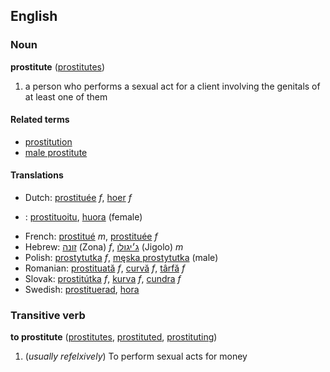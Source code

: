 ==English==
=== Noun ===
'''prostitute''' ([[prostitutes]])

#a person who performs a sexual act for a client involving the genitals of at least one of them

====Related terms====
*[[prostitution]]
*[[male prostitute]]

==== Translations ====
*Dutch: [[prostituée]] ''f'', [[hoer]] ''f''
*{{fi}}: [[prostituoitu]], [[huora]] (female)
*French: [[prostitué]] ''m'', [[prostituée]] ''f''
*Hebrew: [[זונה]] (Zona) ''f'', [[ג׳יגולו]] (Jigolo) ''m''
*Polish: [[prostytutka]] ''f'', [[męska prostytutka]] (male) 
*Romanian: [[prostituată]] ''f'', [[curvă]] ''f'', [[târfă]] ''f''
*Slovak: [[prostitútka#Slovak|prostitútka]] ''f'', [[kurva#Slovak|kurva]] ''f'', [[cundra#Slovak|cundra]] ''f''
*Swedish: [[prostituerad]], [[hora]]

===Transitive verb===
'''to prostitute''' ([[prostitutes]], [[prostituted]], [[prostituting]])

# (''usually refelxively'') To perform sexual acts for money